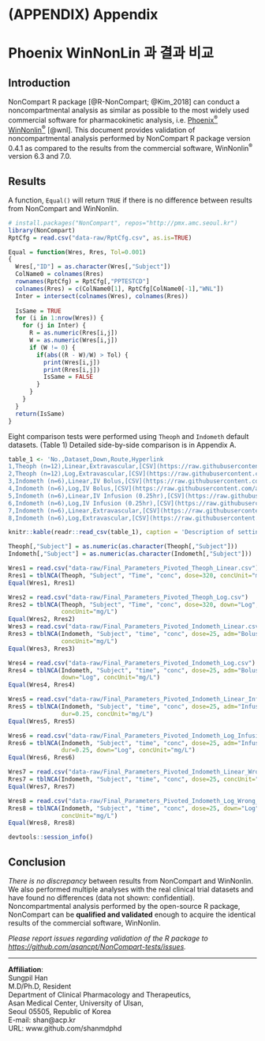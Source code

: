 \cleardoublepage

# (APPENDIX) Appendix {-}

# Phoenix WinNonLin 과 결과 비교 {#wnl-comparison}

## Introduction

NonCompart R package [@R-NonCompart; @Kim_2018] can conduct a noncompartmental analysis as similar as possible to the most widely used commercial software for pharmacokinetic analysis, i.e. [Phoenix^®^   WinNonlin^®^](https://www.certara.com/software/pkpd-modeling-and-simulation/phoenix-winnonlin/) [@wnl].
This document provides validation of noncompartmental analysis performed by NonCompart R package version 0.4.1 as compared to the results from the commercial software, WinNonlin^®^ version 6.3 and 7.0.

## Results

A function, `Equal()` will return `TRUE` if there is no difference between results from NonCompart and WinNonlin.

```r
# install.packages("NonCompart", repos="http://pmx.amc.seoul.kr")
library(NonCompart)
RptCfg = read.csv("data-raw/RptCfg.csv", as.is=TRUE)

Equal = function(Wres, Rres, Tol=0.001)
{
  Wres[,"ID"] = as.character(Wres[,"Subject"])
  ColName0 = colnames(Rres)
  rownames(RptCfg) = RptCfg[,"PPTESTCD"]
  colnames(Rres) = c(ColName0[1], RptCfg[ColName0[-1],"WNL"])
  Inter = intersect(colnames(Wres), colnames(Rres))
  
  IsSame = TRUE
  for (i in 1:nrow(Wres)) {
    for (j in Inter) {
      R = as.numeric(Rres[i,j])
      W = as.numeric(Wres[i,j])
      if (W != 0) {
        if(abs((R - W)/W) > Tol) {
          print(Wres[i,j])
          print(Rres[i,j])
          IsSame = FALSE
        }
      }
    }
  }
  return(IsSame)
}
```

Eight comparison tests were performed using `Theoph` and `Indometh` default datasets. (Table 1)
Detailed side-by-side comparison is in Appendix A.

```r
table_1 <- 'No.,Dataset,Down,Route,Hyperlink
1,Theoph (n=12),Linear,Extravascular,[CSV](https://raw.githubusercontent.com/asancpt/NonCompart-tests/master/Final_Parameters_Pivoted_Theoph_Linear.csv)
2,Theoph (n=12),Log,Extravascular,[CSV](https://raw.githubusercontent.com/asancpt/NonCompart-tests/master/Final_Parameters_Pivoted_Theoph_Log.csv)
3,Indometh (n=6),Linear,IV Bolus,[CSV](https://raw.githubusercontent.com/asancpt/NonCompart-tests/master/Final_Parameters_Pivoted_Indometh_Linear.csv)
4,Indometh (n=6),Log,IV Bolus,[CSV](https://raw.githubusercontent.com/asancpt/NonCompart-tests/master/Final_Parameters_Pivoted_Indometh_Log.csv)
5,Indometh (n=6),Linear,IV Infusion (0.25hr),[CSV](https://raw.githubusercontent.com/asancpt/NonCompart-tests/master/Final_Parameters_Pivoted_Indometh_Linear_Infusion.csv)
6,Indometh (n=6),Log,IV Infusion (0.25hr),[CSV](https://raw.githubusercontent.com/asancpt/NonCompart-tests/master/Final_Parameters_Pivoted_Indometh_Log_Infusion.csv)
7,Indometh (n=6),Linear,Extravascular,[CSV](https://raw.githubusercontent.com/asancpt/NonCompart-tests/master/Final_Parameters_Pivoted_Indometh_Linear_Wrong_Extravascular.csv)
8,Indometh (n=6),Log,Extravascular,[CSV](https://raw.githubusercontent.com/asancpt/NonCompart-tests/master/Final_Parameters_Pivoted_Indometh_Log_Wrong_Extravascular.csv)'

knitr::kable(readr::read_csv(table_1), caption = 'Description of settings for the noncompartmental analysis performed in WinNonlin and links to the raw data', booktabs = TRUE, format = 'pandoc')
```

```r
Theoph[,"Subject"] = as.numeric(as.character(Theoph[,"Subject"]))
Indometh[,"Subject"] = as.numeric(as.character(Indometh[,"Subject"]))

Wres1 = read.csv("data-raw/Final_Parameters_Pivoted_Theoph_Linear.csv")
Rres1 = tblNCA(Theoph, "Subject", "Time", "conc", dose=320, concUnit="mg/L")
Equal(Wres1, Rres1)

Wres2 = read.csv("data-raw/Final_Parameters_Pivoted_Theoph_Log.csv")
Rres2 = tblNCA(Theoph, "Subject", "Time", "conc", dose=320, down="Log", 
               concUnit="mg/L")
Equal(Wres2, Rres2) 
Wres3 = read.csv("data-raw/Final_Parameters_Pivoted_Indometh_Linear.csv")
Rres3 = tblNCA(Indometh, "Subject", "time", "conc", dose=25, adm="Bolus", 
               concUnit="mg/L")
Equal(Wres3, Rres3)

Wres4 = read.csv("data-raw/Final_Parameters_Pivoted_Indometh_Log.csv")
Rres4 = tblNCA(Indometh, "Subject", "time", "conc", dose=25, adm="Bolus", 
               down="Log", concUnit="mg/L")
Equal(Wres4, Rres4)

Wres5 = read.csv("data-raw/Final_Parameters_Pivoted_Indometh_Linear_Infusion.csv")
Rres5 = tblNCA(Indometh, "Subject", "time", "conc", dose=25, adm="Infusion", 
               dur=0.25, concUnit="mg/L")
Equal(Wres5, Rres5)

Wres6 = read.csv("data-raw/Final_Parameters_Pivoted_Indometh_Log_Infusion.csv")
Rres6 = tblNCA(Indometh, "Subject", "time", "conc", dose=25, adm="Infusion", 
               dur=0.25, down="Log", concUnit="mg/L")
Equal(Wres6, Rres6)

Wres7 = read.csv("data-raw/Final_Parameters_Pivoted_Indometh_Linear_Wrong_Extravascular.csv")
Rres7 = tblNCA(Indometh, "Subject", "time", "conc", dose=25, concUnit="mg/L")
Equal(Wres7, Rres7)

Wres8 = read.csv("data-raw/Final_Parameters_Pivoted_Indometh_Log_Wrong_Extravascular.csv")
Rres8 = tblNCA(Indometh, "Subject", "time", "conc", dose=25, down="Log", 
               concUnit="mg/L")
Equal(Wres8, Rres8)

devtools::session_info()
```



\pagebreak

## Conclusion 

*There is no discrepancy* between results from NonCompart and WinNonlin. We also performed multiple analyses with the real clinical trial datasets and have found no differences (data not shown: confidential).  Noncompartmental analysis performed by the open-source R package, NonCompart can be **qualified and validated** enough to acquire the identical results of the commercial software, WinNonlin.

*Please report issues regarding validation of the R package to <https://github.com/asancpt/NonCompart-tests/issues>.*

------

**Affiliation**:  
Sungpil Han  
M.D/Ph.D, Resident  
Department of Clinical Pharmacology and Therapeutics,  
Asan Medical Center, University of Ulsan,  
Seoul 05505, Republic of Korea  
E-mail: shan@acp.kr  
URL: www.github.com/shanmdphd

\pagebreak

